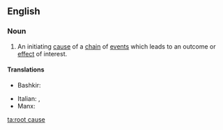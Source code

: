 ==English==

===Noun===
{{en-noun|head=[[root]] [[cause]]}}

# {{label|en|idiomatic}} An initiating [[cause]] of a [[chain]] of [[event]]s which leads to an outcome or [[effect]] of interest.

====Translations====
{{trans-top|initiating cause}}
* Bashkir: {{t|ba|төп сәбәп|tr=tӧp säbäp|sc=Cyrl}}
{{trans-mid}}
* Italian: {{t|it|causa scatenante|f}}, {{t|it|causa ultima|f}}
* Manx: {{t|gv|ard-oyr|m}}
{{trans-bottom}}

[[ta:root cause]]